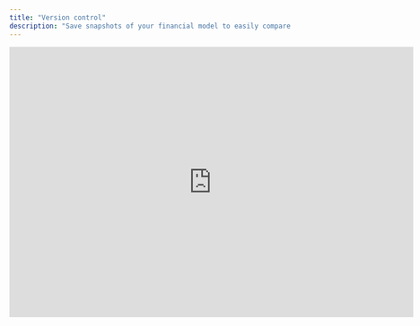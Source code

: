 ```yaml
---
title: "Version control"
description: "Save snapshots of your financial model to easily compare versions in charts and reports."
---
```


<iframe width="720" height="483" src="https://www.loom.com/embed/8f7df905499e412bbf827735e90bd0cd?sid=4652fa4b-6535-451a-9693-4f9a52219fed" frameborder="0" webkitallowfullscreen mozallowfullscreen allowfullscreen />

## Overview

Version control is a central part of budgeting, forecasting, and reporting in Francis. It allows you to take snapshots of your model throughout the year. When you've finalized an anchor budget or forecast, you can save versions of your model, which can be used in charts, variance analyses, and reporting.

## Basics

### Saving versions

To take a snapshot of your model and lock that version for later reference, navigate to the *Versions* button in the top bar and select *Save version* from the side drawer. Once a version has been saved, it will appear on the version timeline, where you can view older versions of your model.

<Tip>
  Include some indication of time when naming versions. Common examples include include *Q1 Reforecast* or conventions like *3+9 Forecast*.
</Tip>

### Referencing versions

Saved versions enable comparison between budgets, forecasts, and actuals in Francis. For reporting purposes, versions can be included in the [*Reports*](/documentation/variance-analysis/three-column-report) view, which takes two versions as input: an anchor budget and a forecast, both of which would ideally have been saved as locked versions in your model.

When designing [charts](/documentation/reporting/charts), saved versions can be accessed through the *Sources* list in the toolbar. Adding saved versions to your charts makes comparing budget vs. actuals or budget vs. forecasts easy.

### Sharing versions

By default, all roles — owners, admins, editors, viewers, and limited viewers — have access to the version timeline and saved versions. It is currently not possible to restrict access to versions or to share individual versions of your model with specific users.&#x20;

If you wish to share specific versions with your team members but do not want to give them access to specific versions, you can export your model to Excel or Sheets or download a regular [PDF](/documentation/reporting/reports), which can then be shared with your team.

### Editing versions

Saved versions represent a snapshot of your financial model at the time of saving. Therefore, versions are locked and cannot be changed or edited in any way.&#x20;

As an exception, actuals are updated if new entries are booked to mapped accounts for actuals months prior to the forecast start date.

If you've just saved a version of your model and wish to make changes to that version, we recommend saving a new version that includes your updates.

## [](https://docs.francis.app/guides/documentation/version-control/versioning#basics)